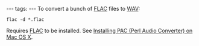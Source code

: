 ---
tags:
---
To convert a bunch of [[FLAC]] files to [[WAV]]:

<pre>flac -d *.flac</pre>

Requires [[FLAC]] to be installed. See [[Installing PAC (Perl Audio Converter) on Mac OS X]].
